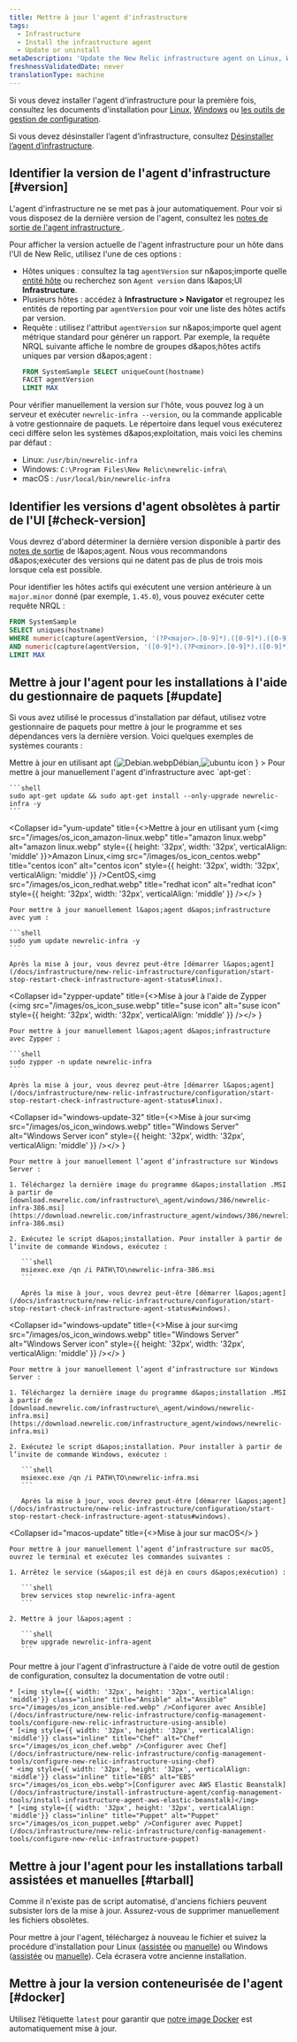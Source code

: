 ```yaml
---
title: Mettre à jour l'agent d'infrastructure
tags:
  - Infrastructure
  - Install the infrastructure agent
  - Update or uninstall
metaDescription: 'Update the New Relic infrastructure agent on Linux, Windows, or macOS systems.'
freshnessValidatedDate: never
translationType: machine
---
```


Si vous devez installer l&apos;agent d&apos;infrastructure pour la première fois, consultez les documents d&apos;installation pour [Linux](/docs/infrastructure-install-amazon-linux-centos-debian-rhel-or-ubuntu), [Windows](/docs/infrastructure-install-windows-server) ou [les outils de gestion de configuration](/docs/infrastructure/new-relic-infrastructure/config-management-tools).

Si vous devez désinstaller l’agent d’infrastructure, consultez [Désinstaller l’agent d’infrastructure](/docs/agents/manage-apm-agents/installation/uninstall-agent).

## Identifier la version de l&apos;agent d&apos;infrastructure [#version]

L&apos;agent d&apos;infrastructure ne se met pas à jour automatiquement. Pour voir si vous disposez de la dernière version de l&apos;agent, consultez les [notes de sortie de l&apos;agent infrastructure ](/docs/release-notes/infrastructure-release-notes/infrastructure-agent-release-notes).

Pour afficher la version actuelle de l&apos;agent infrastructure pour un hôte dans l&apos;UI de New Relic, utilisez l&apos;une de ces options :

* Hôtes uniques : consultez la tag `agentVersion` sur n&amp;apos;importe quelle [entité hôte](/docs/new-relic-solutions/new-relic-one/core-concepts/what-entity-new-relic/#find) ou recherchez son `Agent version` dans l&amp;apos;UI <DNT>**Infrastructure**</DNT>.
* Plusieurs hôtes : accédez à <DNT>**Infrastructure &gt; Navigator**</DNT> et regroupez les entités de reporting par `agentVersion` pour voir une liste des hôtes actifs par version.
* Requête : utilisez l&apos;attribut `agentVersion` sur n&amp;apos;importe quel agent métrique standard pour générer un rapport. Par exemple, la requête NRQL suivante affiche le nombre de groupes d&amp;apos;hôtes actifs uniques par version d&amp;apos;agent :
  ```sql
  FROM SystemSample SELECT uniqueCount(hostname) 
  FACET agentVersion 
  LIMIT MAX
  ```

Pour vérifier manuellement la version sur l&apos;hôte, vous pouvez log à un serveur et exécuter `newrelic-infra --version`, ou la commande applicable à votre gestionnaire de paquets. Le répertoire dans lequel vous exécuterez ceci diffère selon les systèmes d&amp;apos;exploitation, mais voici les chemins par défaut :

* Linux: `/usr/bin/newrelic-infra`
* Windows: `C:\Program Files\New Relic\newrelic-infra\`
* macOS : `/usr/local/bin/newrelic-infra`

## Identifier les versions d&apos;agent obsolètes à partir de l&apos;UI [#check-version]

Vous devrez d&apos;abord déterminer la dernière version disponible à partir des [notes de sortie](/docs/release-notes/infrastructure-release-notes/infrastructure-agent-release-notes) de l&amp;apos;agent. Nous vous recommandons d&amp;apos;exécuter des versions qui ne datent pas de plus de trois mois lorsque cela est possible.

Pour identifier les hôtes actifs qui exécutent une version antérieure à un `major.minor` donné (par exemple, `1.45.0`), vous pouvez exécuter cette requête NRQL :

```sql
FROM SystemSample 
SELECT uniques(hostname) 
WHERE numeric(capture(agentVersion, '(?P<major>.[0-9]*).([0-9]*).([0-9]*)')) <= 1 
AND numeric(capture(agentVersion, '([0-9]*).(?P<minor>.[0-9]*).([0-9]*)')) <= 45
LIMIT MAX
```

## Mettre à jour l&apos;agent pour les installations à l&apos;aide du gestionnaire de paquets [#update]

Si vous avez utilisé le processus d&apos;installation par défaut, utilisez votre gestionnaire de paquets pour mettre à jour le programme et ses dépendances vers la dernière version. Voici quelques exemples de systèmes courants :

<CollapserGroup>
  <Collapser
    id="apt-update"
    title={<>Mettre à jour en utilisant apt (<img src="/images/os_icon_debian.webp" title="Debian icon" alt="Debian.webp" style={{ height: '32px', width: '32px', verticalAlign: 'middle' }}>Débian,<img src="/images/os_icon_ubuntu.webp" title="ubuntu icon" alt="ubuntu icon" style={{ height: '32px', width: '32px', verticalAlign: 'middle' }} /></img></>
    }
  >
    Pour mettre à jour manuellement l&apos;agent d&apos;infrastructure avec `apt-get`:

    ```shell
    sudo apt-get update && sudo apt-get install --only-upgrade newrelic-infra -y
    ```
  </Collapser>

  <Collapser
    id="yum-update"
    title={<>Mettre à jour en utilisant yum (<img src="/images/os_icon_amazon-linux.webp" title="amazon linux.webp" alt="amazon linux.webp" style={{ height: '32px', width: '32px', verticalAlign: 'middle' }}>Amazon Linux,<img src="/images/os_icon_centos.webp" title="centos icon" alt="centos icon" style={{ height: '32px', width: '32px', verticalAlign: 'middle' }} />CentOS,<img src="/images/os_icon_redhat.webp" title="redhat icon" alt="redhat icon" style={{ height: '32px', width: '32px', verticalAlign: 'middle' }} /></img></>
    }
  >
    Pour mettre à jour manuellement l&apos;agent d&apos;infrastructure avec yum :

    ```shell
    sudo yum update newrelic-infra -y
    ```

    Après la mise à jour, vous devrez peut-être [démarrer l&apos;agent](/docs/infrastructure/new-relic-infrastructure/configuration/start-stop-restart-check-infrastructure-agent-status#linux).
  </Collapser>

  <Collapser
    id="zypper-update"
    title={<>Mise à jour à l'aide de Zypper (<img src="/images/os_icon_suse.webp" title="suse icon" alt="suse icon" style={{ height: '32px', width: '32px', verticalAlign: 'middle' }} /></>
    }
  >
    Pour mettre à jour manuellement l&apos;agent d&apos;infrastructure avec Zypper :

    ```shell
    sudo zypper -n update newrelic-infra
    ```

    Après la mise à jour, vous devrez peut-être [démarrer l&apos;agent](/docs/infrastructure/new-relic-infrastructure/configuration/start-stop-restart-check-infrastructure-agent-status#linux).
  </Collapser>

  <Collapser
    id="windows-update-32"
    title={<>Mise à jour sur<img src="/images/os_icon_windows.webp" title="Windows Server" alt="Windows Server icon" style={{ height: '32px', width: '32px', verticalAlign: 'middle' }} /></>
    }
  >
    Pour mettre à jour manuellement l’agent d’infrastructure sur Windows Server :

    1. Téléchargez la dernière image du programme d&apos;installation .MSI à partir de [download.newrelic.com/infrastructure\_agent/windows/386/newrelic-infra-386.msi](https://download.newrelic.com/infrastructure_agent/windows/386/newrelic-infra-386.msi)

    2. Exécutez le script d&apos;installation. Pour installer à partir de l’invite de commande Windows, exécutez :

       ```shell
       msiexec.exe /qn /i PATH\TO\newrelic-infra-386.msi
       ```

       Après la mise à jour, vous devrez peut-être [démarrer l&apos;agent](/docs/infrastructure/new-relic-infrastructure/configuration/start-stop-restart-check-infrastructure-agent-status#windows).
  </Collapser>

  <Collapser
    id="windows-update"
    title={<>Mise à jour sur<img src="/images/os_icon_windows.webp" title="Windows Server" alt="Windows Server icon" style={{ height: '32px', width: '32px', verticalAlign: 'middle' }} /></>
    }
  >
    Pour mettre à jour manuellement l’agent d’infrastructure sur Windows Server :

    1. Téléchargez la dernière image du programme d&apos;installation .MSI à partir de [download.newrelic.com/infrastructure\_agent/windows/newrelic-infra.msi](https://download.newrelic.com/infrastructure_agent/windows/newrelic-infra.msi)

    2. Exécutez le script d&apos;installation. Pour installer à partir de l’invite de commande Windows, exécutez :

       ```shell
       msiexec.exe /qn /i PATH\TO\newrelic-infra.msi
       ```

       Après la mise à jour, vous devrez peut-être [démarrer l&apos;agent](/docs/infrastructure/new-relic-infrastructure/configuration/start-stop-restart-check-infrastructure-agent-status#windows).
  </Collapser>

  <Collapser
    id="macos-update"
    title={<>Mise à jour sur macOS</>
    }
  >
    Pour mettre à jour manuellement l’agent d’infrastructure sur macOS, ouvrez le terminal et exécutez les commandes suivantes :

    1. Arrêtez le service (s&apos;il est déjà en cours d&apos;exécution) :

       ```shell
       brew services stop newrelic-infra-agent
       ```

    2. Mettre à jour l&apos;agent :

       ```shell
       brew upgrade newrelic-infra-agent
       ```
  </Collapser>

  <Collapser id="config-mgmt-update" title="Mise à jour avec les outils de gestion de configuration">
    Pour mettre à jour l&apos;agent d&apos;infrastructure à l&apos;aide de votre outil de gestion de configuration, consultez la documentation de votre outil :

    * [<img style={{ width: '32px', height: '32px', verticalAlign: 'middle'}} class="inline" title="Ansible" alt="Ansible" src="/images/os_icon_ansible-red.webp" />Configurer avec Ansible](/docs/infrastructure/new-relic-infrastructure/config-management-tools/configure-new-relic-infrastructure-using-ansible)
    * [<img style={{ width: '32px', height: '32px', verticalAlign: 'middle'}} class="inline" title="Chef" alt="Chef" src="/images/os_icon_chef.webp" />Configurer avec Chef](/docs/infrastructure/new-relic-infrastructure/config-management-tools/configure-new-relic-infrastructure-using-chef)
    * <img style={{ width: '32px', height: '32px', verticalAlign: 'middle'}} class="inline" title="EBS" alt="EBS" src="/images/os_icon_ebs.webp">[Configurer avec AWS Elastic Beanstalk](/docs/infrastructure/install-infrastructure-agent/config-management-tools/install-infrastructure-agent-aws-elastic-beanstalk)</img>
    * [<img style={{ width: '32px', height: '32px', verticalAlign: 'middle'}} class="inline" title="Puppet" alt="Puppet" src="/images/os_icon_puppet.webp" />Configurer avec Puppet](/docs/infrastructure/new-relic-infrastructure/config-management-tools/configure-new-relic-infrastructure-puppet)
  </Collapser>
</CollapserGroup>

## Mettre à jour l&apos;agent pour les installations tarball assistées et manuelles [#tarball]

<Callout variant="important">
  Comme il n&apos;existe pas de script automatisé, d&apos;anciens fichiers peuvent subsister lors de la mise à jour. Assurez-vous de supprimer manuellement les fichiers obsolètes.
</Callout>

Pour mettre à jour l&apos;agent, téléchargez à nouveau le fichier et suivez la procédure d&apos;installation pour Linux ([assistée](/docs/infrastructure/install-configure-infrastructure/linux-installation/assisted-install-infrastructure-linux) ou [manuelle](/docs/infrastructure/install-configure-infrastructure/linux-installation/manual-install-infrastructure-linux)) ou Windows ([assistée](/docs/infrastructure/install-configure-infrastructure/windows-installation/assisted-install-infrastructure-windows) ou [manuelle](/docs/infrastructure/install-configure-infrastructure/windows-installation/manual-install-infrastructure-windows)). Cela écrasera votre ancienne installation.

## Mettre à jour la version conteneurisée de l&apos;agent [#docker]

Utilisez l’étiquette `latest` pour garantir que [notre image Docker](/docs/infrastructure/install-infrastructure-agent/linux-installation/docker-container-infrastructure-monitoring) est automatiquement mise à jour.